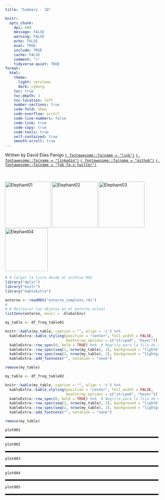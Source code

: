 ```yaml
---
title: "Summary - 1Q"

knitr:
  opts_chunk:
    dpi: 600
    message: FALSE
    warning: FALSE
    echo: FALSE
    eval: TRUE
    include: TRUE
    cache: FALSE
    comment: ">"
    tidyverse-quiet: TRUE
format:
  html:
    theme: 
      light: cerulean 
      dark: cyborg
    toc: true
    toc-depth: 3
    toc-location: left
    number-sections: true
    code-fold: show
    code-overflow: scroll
    code-line-numbers: false
    code-link: true
    code-copy: true
    code-tools: true
    self-contained: true
    smooth-scroll: true 
---
```


Written by David Elías Panigo [`r fontawesome::fa(name = "link")`](https://jeremy-selva.netlify.app/){target="_blank"} [`r fontawesome::fa(name = "linkedin")`](https://www.linkedin.com/in/deliaspanigo/){target="_blank"} [`r fontawesome::fa(name = "github")`](https://github.com/deliaspanigo/){target="_blank"} [`r fontawesome::fa(name = "fab fa-x-twitter")`](https://twitter.com/JauntyJJS){target="_blank"}


<br>
<br>
![Elephant01](logo_01_unc_master.png){width=150}
![Elephant02](logo_02_fcefyn_master.png){width=150}
![Elephant03](logo_03_efadoc_master.png){width=150}
![Elephant04](logo_04_rscience_master.png){width=140}




```r
# # Cargar la lista desde el archivo RDS
library("dplyr")
library("knitr")
library("kableExtra")

entorno <- readRDS("entorno_completo.rds")
# 
# # Restaurar los objetos en el entorno actual
list2env(entorno, envir = .GlobalEnv)

```


```r
my_table <- df_freq_table01

knitr::kable(my_table, caption = "", align = 'c') %>%
  kableExtra::kable_styling(position = "center", full_width = FALSE, 
                            bootstrap_options = c("striped", "hover")) %>%
  kableExtra::row_spec(0, bold = TRUE) %>%  # Negrita para la fila de encabezado
  kableExtra::row_spec(seq(1, nrow(my_table), 2), background = "lightblue") %>%  # Color para filas impares
  kableExtra::row_spec(seq(2, nrow(my_table), 2), background = "lightgreen") %>%  # Color para filas pares
  kableExtra::add_footnote("", notation = "none")

remove(my_table)

```


```r

my_table <- df_freq_table02

knitr::kable(my_table, caption = "", align = 'c') %>%
  kableExtra::kable_styling(position = "center", full_width = FALSE, 
                            bootstrap_options = c("striped", "hover")) %>%
  kableExtra::row_spec(0, bold = TRUE) %>%  # Negrita para la fila de encabezado
  kableExtra::row_spec(seq(1, nrow(my_table), 2), background = "lightblue") %>%  # Color para filas impares
  kableExtra::row_spec(seq(2, nrow(my_table), 2), background = "lightgreen") %>%  # Color para filas pares
  kableExtra::add_footnote("", notation = "none")

remove(my_table)

```



```r

plot001

```

<hr style="border-top: 3px solid black;">

```r

plot002

```

<hr style="border-top: 3px solid black;">

```r

plot003

```

<hr style="border-top: 3px solid black;">

```r

plot004

```

<hr style="border-top: 3px solid black;">

```r

plot005

```

<hr style="border-top: 3px solid black;">
